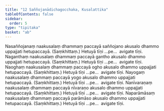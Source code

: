 ```yaml
---
title: "12 Saññojanādichagocchaka, Kusalattika"
tableOfContents: false
sidebar:
  order: 5
type: "tipitaka"
basket: "ab"
---
```



<DynamicBreadcrumb />

<Division number="22">

<Paragraph number="60">
Nasaññojanaṃ naakusalaṃ dhammaṃ paccayā saññojano akusalo dhammo uppajjati hetupaccayā. (Saṃkhittaṃ.)
</Paragraph>

<Paragraph number="61">
Hetuyā tīṇi …pe…  avigate tīṇi.
</Paragraph>

</Division>
<Division number="23">

<Paragraph number="62">
Naganthaṃ naakusalaṃ dhammaṃ paccayā gantho akusalo dhammo uppajjati hetupaccayā. (Saṃkhittaṃ.)
</Paragraph>

<Paragraph number="63">
Hetuyā tīṇi …pe…  avigate tīṇi.
</Paragraph>

</Division>
<Division number="24">

<Paragraph number="64">
Naoghaṃ naakusalaṃ dhammaṃ paccayā ogho akusalo dhammo uppajjati hetupaccayā. (Saṃkhittaṃ.)
</Paragraph>

<Paragraph number="65">
Hetuyā tīṇi …pe…  avigate tīṇi.
</Paragraph>

</Division>
<Division number="25">

<Paragraph number="66">
Nayogaṃ naakusalaṃ dhammaṃ paccayā yogo akusalo dhammo uppajjati hetupaccayā. (Saṃkhittaṃ.)
</Paragraph>

<Paragraph number="67">
Hetuyā tīṇi …pe…  avigate tīṇi.
</Paragraph>

</Division>
<Division number="26">

<Paragraph number="68">
Nanīvaraṇaṃ naakusalaṃ dhammaṃ paccayā nīvaraṇo akusalo dhammo uppajjati hetupaccayā. (Saṃkhittaṃ.)
</Paragraph>

<Paragraph number="69">
Hetuyā tīṇi …pe…  avigate tīṇi.
</Paragraph>

</Division>
<Division number="27">

<Paragraph number="70">
Naparāmāsaṃ naakusalaṃ dhammaṃ paccayā parāmāso akusalo dhammo uppajjati hetupaccayā. (Saṃkhittaṃ.)
</Paragraph>

<Paragraph number="71">
Hetuyā tīṇi …pe…  avigate tīṇi.
</Paragraph>
</Division>
